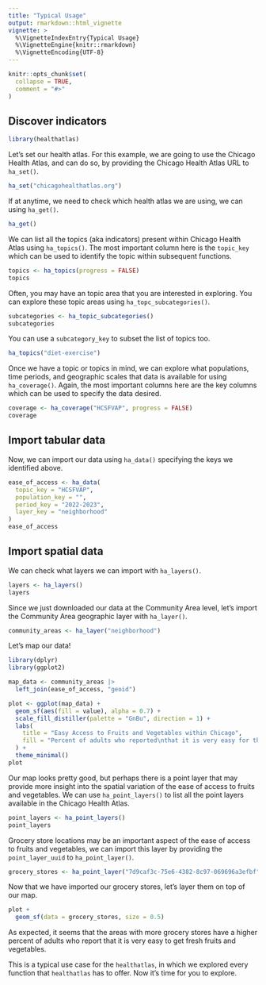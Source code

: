 ```yaml
---
title: "Typical Usage"
output: rmarkdown::html_vignette
vignette: >
  %\VignetteIndexEntry{Typical Usage}
  %\VignetteEngine{knitr::rmarkdown}
  %\VignetteEncoding{UTF-8}
---
```


```r
knitr::opts_chunk$set(
  collapse = TRUE,
  comment = "#>"
)
```

## Discover indicators

```r
library(healthatlas)
```

Let's set our health atlas. For this example, we are going to use the Chicago Health Atlas, and can do so, by providing the Chicago Health Atlas URL to `ha_set()`.
```r
ha_set("chicagohealthatlas.org")
```

If at anytime, we need to check which health atlas we are using, we can using `ha_get()`.
```r
ha_get()
```

We can list all the topics (aka indicators) present within Chicago Health Atlas using `ha_topics()`. The most important column here is the `topic_key` which can be used to identify the topic within subsequent functions.
```r
topics <- ha_topics(progress = FALSE)
topics
```

Often, you may have an topic area that you are interested in exploring. You can explore these topic areas using `ha_topc_subcategories()`.
```r
subcategories <- ha_topic_subcategories()
subcategories
```

You can use a `subcategory_key` to subset the list of topics too.
```r
ha_topics("diet-exercise")
```

Once we have a topic or topics in mind, we can explore what populations, time periods, and geographic scales that data is available for using `ha_coverage()`. Again, the most important columns here are the key columns which can be used to specify the data desired.
```r
coverage <- ha_coverage("HCSFVAP", progress = FALSE)
coverage
```

## Import tabular data

Now, we can import our data using `ha_data()` specifying the keys we identified above.
```r
ease_of_access <- ha_data(
  topic_key = "HCSFVAP",
  population_key = "",
  period_key = "2022-2023",
  layer_key = "neighborhood"
)
ease_of_access
```

## Import spatial data

We can check what layers we can import with `ha_layers()`.
```r
layers <- ha_layers()
layers
```

Since we just downloaded our data at the Community Area level, let's import the Community Area geographic layer with `ha_layer()`.
```r
community_areas <- ha_layer("neighborhood")
```

Let's map our data!
```r
library(dplyr)
library(ggplot2)

map_data <- community_areas |>
  left_join(ease_of_access, "geoid") 

plot <- ggplot(map_data) +
  geom_sf(aes(fill = value), alpha = 0.7) +
  scale_fill_distiller(palette = "GnBu", direction = 1) +
  labs(
    title = "Easy Access to Fruits and Vegetables within Chicago",
    fill = "Percent of adults who reported\nthat it is very easy for them to\nget fresh fruits and vegetables."
  ) +
  theme_minimal()
plot
```

Our map looks pretty good, but perhaps there is a point layer that may provide more insight into the spatial variation of the ease of access to fruits and vegetables. We can use `ha_point_layers()` to list all the point layers available in the Chicago Health Atlas.
```r
point_layers <- ha_point_layers()
point_layers
```

Grocery store locations may be an important aspect of the ease of access to fruits and vegetables, we can import this layer by providing the `point_layer_uuid` to `ha_point_layer()`.
```r
grocery_stores <- ha_point_layer("7d9caf3c-75e6-4382-8c97-069696a3efbf")
```

Now that we have imported our grocery stores, let's layer them on top of our map.
```r
plot +
  geom_sf(data = grocery_stores, size = 0.5)
```

As expected, it seems that the areas with more grocery stores have a higher percent of adults who report that it is very easy to get fresh fruits and vegetables. 

This is a typical use case for the `healthatlas`, in which we explored every function that `healthatlas` has to offer. Now it's time for you to explore.
